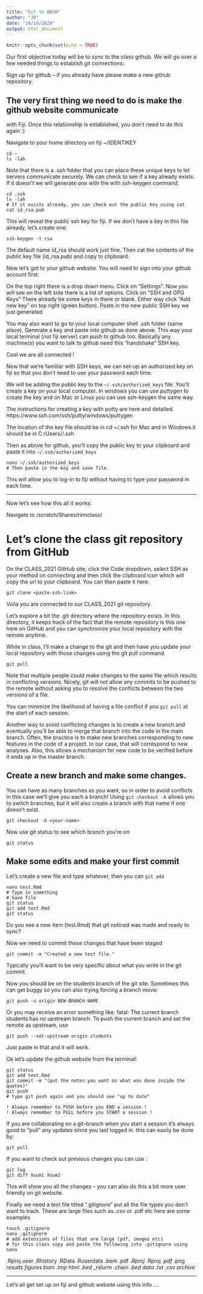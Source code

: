 ```yaml
---
title: "Git to BASH"
author: "JR"
date: "10/19/2020"
output: html_document
---
```

```r
knitr::opts_chunk$set(echo = TRUE)
```

Our first objective today will be to sync to the class github. We will
go over a few needed things to establish git connections:

Sign up for github -- if you already have please make a new github repository.


## The very first thing we need to do is make the github website communicate
with Fiji. Once this relationship is established, you don't need to do this again :)

Navigate to your home directory on fiji ~/IDENTIKEY

```
cd ~
ls -lah
```

Note that there is a .ssh folder that you can place these unique keys to let
servers communicate securely. We can check to see if a key already exists.
If it doesn't we will generate one with the with ssh-keygen command.

```
cd .ssh
ls -lah
# If it exists already, you can check out the public key using cat
cat id_rsa.pub
```


This will reveal the public ssh key for fiji. If we don't have a key in this file already,
let's create one:

```
ssh-keygen -t rsa
```

The default name id_rsa should work just fine.
Then cat the contents of the public key file (id_rsa.pub) and copy to clipboard.

Now let's got to your github website. You will need to sign into your github account first.

On the top right there is a drop down
menu. Click on "Settings". Now you will see on the left side there is a list of
options. Click on "SSH and GPG Keys" There already be some keys in there or blank.
Either way click "Add new key" on top right (green button). Paste in the new
public SSH key we just generated.

You may also want to go to your local computer shell .ssh folder (same place).
Generate a key and paste into github as done above. This way your local terminal
(not fiji server) can push to github too. Basically any machine(s) you want to
talk to github need this "handshake" SSH key.

Cool we are all connected !

Now that we're familiar with SSH keys, we can set-up
an authorized key on fiji so that you don't need to use your
password each time.

We will be adding the public key to the `~/.ssh/authorized_keys` file.
You'll create a key on your local computer. In windows you can use
puttygen to create the key and on Mac or Linux you can use ssh-keygen
the same way.

The instructions for creating a key with putty are here and detailed.
https://www.ssh.com/ssh/putty/windows/puttygen

The location of the key file should be in cd ~/.ssh for Mac and
in Windows it should be in C:/Users/<username>/.ssh

Then as above for github, you'll copy the public key to your clipboard
and paste it into `~/.ssh/authorized_keys`

```
nano ~/.ssh/authorized_keys
# Then paste in the key and save file.
```
This will allow you to log-in to fiji without having to type your
password in each time.


-------------------------------------------------------------

Now let's see how this all it works:

Navigate to /scratch/Shares/rinnclass/<your name>

# Let's clone the class git repository from GitHub

On the CLASS_2021 GitHub site, click the Code dropdown, select SSH
as your method on connecting and then click the clipboard icon which will
copy the url to your clipboard. You can then paste it here.

```
git clone <paste-ssh-link>
```
Voila you are connected to our CLASS_2021 git repository.

Let's explore a bit the .git directory where the repository exists.
In this directory, it keeps track of the fact that the remote repository
is this one here on GitHub and you can synchronize your local repository
with the remote anytime.

While in class, I'll make a change to the git and then have you update
your local repository with those changes
using the git pull command.

```
git pull
```

Note that multiple people could make changes to the same file which results in conflicting versions.
Nicely, git will not allow any commits to be pushed to the remote without asking you to resolve the conflicts
between the two versions of a file.

You can minimize the likelihood of having a file conflict if you `git pull` at the
start of each session.

Another way to avoid conflicting changes is to create a new branch and eventually you'll
be able to merge that branch into the code in the main branch.
Often, the practice is to make new branches corresponding to new features in the code of a project.
In our case, that will correspond to new analyses. Also, this allows a mechanism for new
code to be verified before it ends up in the master branch.


## Create a new branch and make some changes.

You can have as many branches as you want, so in order to avoid conflicts in this case
we'll give you each a branch! Using `git checkout -b` allows you to switch branches,
but it will also create a branch with that name if one doesn't exist.

```
git checkout -b <your-name>
```

Now use git status to see which branch you're on

```
git status
```

## Make some edits and make your first commit

Let's create a new file and type whatever, then you can  `git add`

```
nano test.Rmd
# Type in something
# Save file
git status
git add test.Rmd
git status
```

Do you see a new item (test.Rmd) that git noticed was made and ready to sync?

Now we need to commit these changes that have been staged

```
git commit -m "Created a new test file."
```

Typically you'll want to be very specific about what you write in the git commit.

Now you should be on the students branch of the git site. Sometimes this can get
buggy so you can also trying forcing a branch move:

```
git push -u origin NEW-BRANCH-NAME
```

Or you may receive an error something like:
fatal: The current branch students has no upstream branch.
To push the current branch and set the remote as upstream, use

    git push --set-upstream origin students

Just paste in that and it will work.

Ok let's update the github website from the terminal!

```
git status
git add test.Rmd
git commit -m "(put the notes you want on what was done inside the quotes)"
git push
# type git push again and you should see "up to date"

! Always remember to PUSH before you END a session !
! Always remember to PULL before you START a session !
```

If you are collaborating on a git-branch when you start a session it's always good to "pull" any updates since you last logged in. this can easily be done by:

```
git pull
```

If you want to check out previous changes you can use :

```
git log
git diff Xsum1 Xsum2
```

This will show you all the changes -- you can also do this a bit more user friendly on git website.

Finally we need a text file titled ".gitignore" put all the file types you don't want to track. These are large files such as .csv or .pdf etc here are some examples


```
touch .gitignore
nano .gitignore
# add extensions of files that are large (pdf, images etc)
# for this class copy and paste the following into .gitignore using nano
```


.Rproj.user
.Rhistory
.RData
.Ruserdata
*.bam
*.pdf
*.Rproj
*.Rproj
*.pdf
*.png
*results*
*figures*
*bam*
*.tmp
*html
*.bed
*_rslurm*
*.chain
*.bed*
*data*
*.txt
*.csv
*archive*



-----------------------------------------------
Let's all get set up on fiji and github website using this info ....
